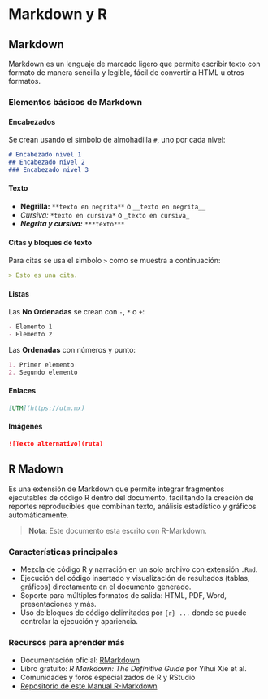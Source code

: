# Markdown y R

## Markdown

Markdown es un lenguaje de marcado ligero que permite escribir texto con formato de manera sencilla y legible, fácil de convertir a HTML u otros formatos.

### Elementos básicos de Markdown

#### Encabezados

Se crean usando el símbolo de almohadilla `#`, uno por cada nivel:

```markdown
# Encabezado nivel 1
## Encabezado nivel 2
### Encabezado nivel 3
```

#### Texto

- **Negrilla:** `**texto en negrita**` o `__texto en negrita__`
- *Cursiva:* `*texto en cursiva*` o `_texto en cursiva_`
- ***Negrita y cursiva:*** `***texto***`

#### Citas y bloques de texto

Para citas se usa el simbolo `>` como se muestra a continuación:

```markdown
> Esto es una cita.
```

#### Listas

Las **No Ordenadas** se crean con `-`, `*` o `+`:

```markdown
- Elemento 1
- Elemento 2
```

Las **Ordenadas** con números y punto:

```markdown
1. Primer elemento
2. Segundo elemento
```

#### Enlaces

```markdown
[UTM](https://utm.mx)
```

#### Imágenes

```markdown
![Texto alternativo](ruta)
```

## R Madown

Es una extensión de Markdown que permite integrar fragmentos ejecutables de código R dentro del documento, facilitando la creación de reportes reproducibles que combinan texto, análisis estadístico y gráficos automáticamente.

> **Nota**: Este documento esta escrito con R-Markdown.

### Características principales

- Mezcla de código R y narración en un solo archivo con extensión `.Rmd`.
- Ejecución del código insertado y visualización de resultados (tablas, gráficos) directamente en el documento generado.
- Soporte para múltiples formatos de salida: HTML, PDF, Word, presentaciones y más.
- Uso de bloques de código delimitados por `{r} ...` donde se puede controlar la ejecución y apariencia.

### Recursos para aprender más

- Documentación oficial: [RMarkdown](https://rmarkdown.rstudio.com/)
- Libro gratuito: *R Markdown: The Definitive Guide* por Yihui Xie et al.
- Comunidades y foros especializados de R y RStudio
- [Repositorio de este Manual R-Markdown](https://github.com/fitorec/Revista-Aprendiendo-R)

\onecolumn
